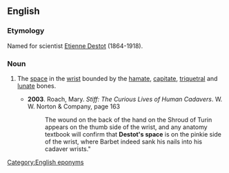==English==

===Etymology===
Named for scientist [[w:Etienne Destot|Etienne Destot]] (1864-1918).

===Noun===
{{en-noun|-}}

# {{context|anatomy}} The [[space]] in the [[wrist]] bounded by the [[hamate]], [[capitate]], [[triquetral]] and [[lunate]] bones.
#*'''2003'''. Roach, Mary. ''Stiff: The Curious Lives of Human Cadavers''. W. W. Norton & Company, page 163
#*:The wound on the back of the hand on the Shroud of Turin appears on the thumb side of the wrist, and any anatomy textbook will confirm that '''Destot's space''' is on the pinkie side of the wrist, where Barbet indeed sank his nails into his cadaver wrists."

[[Category:English eponyms]]